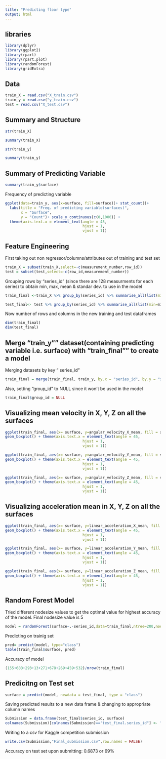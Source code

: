 ---
title: "Predicting floor type"
output: html
---

## libraries
```{r}
library(dplyr)
library(ggplot2)
library(rpart)
library(rpart.plot)
library(randomForest)
library(gridExtra)
```


## Data
```{r}
train_X = read.csv("X_train.csv")
train_y = read.csv("y_train.csv")
test = read.csv("X_test.csv")
```

## Summary and Structure

```{r}
str(train_X)
```
```{r}
summary(train_X)
```

```{r}
str(train_y)
```

```{r}
summary(train_y)
```

## Summary of Predicting Variable
```{r}
summary(train_y$surface)
```

Frequency of predicting variable
```{r}
ggplot(data=train_y, aes(x=surface, fill=surface))+ stat_count()+
  labs(title = "Freq. of predicting variable(surfaces)",
       x = "Surface", 
       y = "Count")+ scale_y_continuous(c(0,1000)) + 
  theme(axis.text.x = element_text(angle = 45, 
                                   hjust = 1,
                                   vjust = 1))
```

## Feature Engineering

First taking out non regressor/columns/attributes out of training and test set
```{r}
train_X = subset(train_X,select=-c(measurement_number,row_id))
test = subset(test,select=-c(row_id,measurement_number))
```

Grouping rows by "series_id" (since there are 128 measurments for each series) to obtain min, max, mean & standar dev. to use in the model
```{r}
train_final <-train_X %>% group_by(series_id) %>% summarise_all(list(min=min,max=max,mean=mean,sd=sd))

test_final<- test %>% group_by(series_id) %>% summarise_all(list(min=min,max=max,mean=mean,sd=sd))
```

Now number of rows and columns in the new training and test dataframes
```{r}
dim(train_final)
dim(test_final)
```

## Merge "train_y"" dataset(containing predicting variable i.e. surface) with "train_final"" to create a model

Merging datasets by key " series_id"
```{r}
train_final = merge(train_final, train_y, by.x = "series_id", by.y = "series_id", all = TRUE)
```

Also, setting "group_id" to NULL since it won't be used in the model
```{r}
train_final$group_id = NULL
```




## Visualizing mean velocity in X, Y, Z on all the surfaces
```{r}
ggplot(train_final, aes(x= surface, y=angular_velocity_X_mean, fill = surface)) + coord_cartesian(ylim = c(-0.05, 0.05)) +
geom_boxplot() + theme(axis.text.x = element_text(angle = 45, 
                                   hjust = 1,
                                   vjust = 1))
```

```{r}
ggplot(train_final, aes(x= surface, y=angular_velocity_Y_mean, fill = surface)) + coord_cartesian(ylim = c(-0.10, 0.10)) +
geom_boxplot() + theme(axis.text.x = element_text(angle = 45, 
                                   hjust = 1,
                                   vjust = 1))
```
```{r}
ggplot(train_final, aes(x= surface, y=angular_velocity_Z_mean, fill = surface)) + coord_cartesian(ylim = c(-0.50, 0.50)) +
geom_boxplot() + theme(axis.text.x = element_text(angle = 45, 
                                   hjust = 1,
                                   vjust = 1))
```

## Visualizing acceleration mean in X, Y, Z on all the surfaces

```{r}
ggplot(train_final, aes(x= surface, y=linear_acceleration_X_mean, fill = surface)) + coord_cartesian(ylim = c(-0.5, 0.5)) +
geom_boxplot() + theme(axis.text.x = element_text(angle = 45, 
                                   hjust = 1,
                                   vjust = 1))
```

```{r}
ggplot(train_final, aes(x= surface, y=linear_acceleration_Y_mean, fill = surface)) + coord_cartesian(ylim = c(2, 4)) +
geom_boxplot() + theme(axis.text.x = element_text(angle = 45, 
                                   hjust = 1,
                                   vjust = 1))
```
```{r}
ggplot(train_final, aes(x= surface, y=linear_acceleration_Z_mean, fill = surface)) + coord_cartesian(ylim = c(-9.5, -9.25)) +
geom_boxplot() + theme(axis.text.x = element_text(angle = 45, 
                                   hjust = 1,
                                   vjust = 1))
```

## Random Forest Model

Tried different nodesize values to get the optimal value for highest accuracy of the model. Final nodesize value is 5
```{r}
model = randomForest(surface~.-series_id,data=train_final,ntree=200,nodesize=5)
```

Predicting on trainig set
```{r}
pred= predict(model, type="class")
table(train_final$surface, pred)
```


Accuracy of model
```{r}
(155+683+293+13+271+678+269+459+532)/nrow(train_final)
```

## Predicitng on Test set
```{r}
surface = predict(model, newdata = test_final, type = "class")
```

Saving predicted results to a new data frame & changing to appropriate column names
```{r}
Submission = data.frame(test_final$series_id, surface)
colnames(Submission)[colnames(Submission)=="test_final.series_id"] <- "series_id"
```

Writing to a csv  for Kaggle competition submission
```{r}
write.csv(Submission,"Final_submission.csv",row.names = FALSE)
```

Accuracy on test set upon submitting: 0.6873 or 69%
